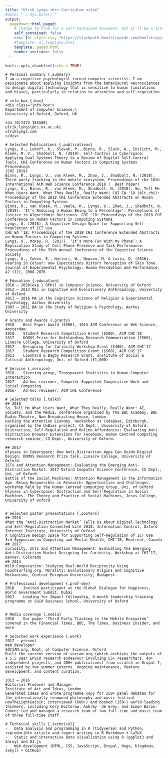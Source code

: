 ```yaml
---
title: "Ulrik Lyngs <br> Curriculum vitae"
#date: "`r Sys.Date()`"
output:
  pagedown::html_paged:
    # change to true for a self-contained document, but it'll be a litte slower for Pandoc to render
    self_contained: false
    css: [ul_style.css, "https://stackpath.bootstrapcdn.com/bootstrap/4.3.1/css/bootstrap-grid.min.css"]
    #template: ul_template.html
    template: paged.html
    number_sections: false
---
```


```r
knitr::opts_chunk$set(echo = TRUE)
```

<div class="row">

```block
# Personal summary {.summary}
I am a cognitive psychologist-turned-computer scientist. I am passionate about applying insights from the behavioural neurosciences to design digital technology that is sensitive to human limitations and biases, particularly in relation to attention and self-regulation.
```

```block
# info box {.box}
<div class="info-box">
Department of Computer Science,\
University of Oxford, Oxford, UK

+44 (0)7472 185588\
ulrik.lyngs\@cs.ox.ac.uk\
ulriklyngs.com
</div>
```

</div>


<div class="row">

```block
# Selected Publications {.publications}
Lyngs, U., Lukoff, K., Slovak, P., Binns, R., Slack, A., Inzlicht, M., Kleek, M. V., Shadbolt, N. (2019). Self-Control in Cyberspace: Applying Dual Systems Theory to a Review of Digital Self-Control Tools. CHI Conference on Human Factors in Computing Systems Proceedings 
(CHI 2019)
Binns, R., Lyngs, U., van Kleek, M., Zhao, J., Shadbolt, N. (2018). Third party tracking in the mobile ecosystem. Proceedings of the 10th International ACM Web Science Conference 2018 (  Best Paper)
Lyngs, U., Binns, R., van Kleek, M., Shadbolt, N. (2018). So, Tell Me What Users Want, What They Really, Really Want! CHI EA '18 (alt.chi): Proceedings of the 2018 CHI Conference Extended Abstracts on Human Factors in Computing Systems
Binns, R., van Kleek, M., Veale, M., Lyngs, U., Zhao, J., Shadbolt, N. (2018). 'It's Reducing a Human Being to a Percentage': Perceptions of Justice in Algorithmic Decisions. CHI '18: Proceedings of the 2018 CHI Conference on Human Factors in Computing Systems
Lyngs, U. (2018). A Cognitive Design Space for Supporting Self-Regulation of ICT Use. 
CHI EA ’18: Proceedings of the 2018 CHI Conference Extended Abstracts on Human Factors in Computing Systems
Lyngs, U., McKay, R. (2017). ‘It’s More Fun With My Phone’: A Replication Study of Cell Phone Presence and Task Performance. Proceedings of the 39th Annual Conference of the Cognitive Science Society
Lyngs, U., Cohen, E., Hattori, W., Newson, M. & Levin, D. (2016). Hearing in Colour: How Expectations Distort Perception of Skin Tone. Journal of Experimental Psychology: Human Perception and Performance, 42 (12), 2068-2076

```


```block

# Education {.education}
2016 – 2020(exp.) DPhil in Computer Science, University of Oxford
2012 – 2013	MSc in Cognitive and Evolutionary Anthropology, University of Oxford
2011 – 2016	MA in the Cognitive Science of Religion & Experimental Psychology, Aarhus University
2007 – 2011	BA in the Study of Religion & Psychology, Aarhus University

# Grants and Awards {.grants}
2018	Best Paper Award (€500), 10th ACM Conference on Web Science, Amsterdam 
2018	Student Research Competition Grant ($500), ACM CHI'18
2017	DOMUS Prize for Outstanding Research Communication (£500), Linacre College, University of Oxford
2017	Designing for Curiosity Workshop Grant (€400), ACM CHI'17
2017	Student Research Competition Grant ($500), ACM CHI'17
2013	Lienhard & Bagby Research Grant, Institute of Social & Cultural Anthropology, Uni. of Oxford (£1,000)

# Service {.service}
2018-	Steering group, Transparent Statistics in Human-Computer Interaction
2017-	Ad-hoc reviewer, Computer-Supported Cooperative Work and Social Computing 
2016-	Ad-hoc reviewer, ACM CHI Conference
```


<!-- here ends the row i.e. the first page -->
</div>


<!-- here starts the news row i.e. the second page -->
<div class="row">

```block
# Selected talks {.talks}
## 2018
So, Tell Me What Users Want, What They Really, Really Want! AI, Society, and the Media, conference organised by the BBC Academy, BBC Radio Theatre, New Broadcasting House, London
Hacking the Attention Economy. Hackathon at CodeBase, Edinburgh, organised by the UnBias project, CS Dept., University of Oxford.
Distraction, Self-Regulation and Online Affordances: Evaluating Anti-Distraction Browser Extensions for Facebook. Human Centred Computing research seminar, CS Dept., University of Oxford.

## 2017
Ulysses in Cyberspace: How Anti-Distraction Apps Can Guide Digital Design. DOMUS Research Prize talk, Linacre College, University of Oxford.
ICTs and Attention Management: Evaluating the Emerging Anti-Distraction Market. 2017 Oxford Computer Science Conference, CS Dept., Uni. of Oxford.
Battle of the Social Machines: Attention Management in the Information Age. Being Responsible in Research: Opportunities and Challenges, workshop held by the Human Centred Computing Group, Uni. of Oxford
Ulysses in Cyberspace: Distraction and Self-Regulation in Social Machines. The Theory and Practice of Social Machines, Jesus College, University of Oxford


# Selected poster presentations {.posters}
## 2018
What the ‘Anti-Distraction Market’ Tells Us About Digital Technology and Self-Regulation Connected Life 2018: Information Control, Oxford Internet Institute, University of Oxford
A Cognitive Design Space for Supporting Self-Regulation of ICT Use  3rd Symposium on Computing and Mental Health, CHI’18, Montreal, Canada
## 2017
Curiosity, ICTs and Attention Management: Evaluating the Emerging Anti-Distraction Market Designing for Curiosity. Workshop at CHI’17, Denver, Colorado
## 2014
Wild Cooperation: Studying Real-World Reciprocity Using Couchsurfing.org. Morality: Evolutionary Origins and Cognitive Mechanisms, Central European University, Budapest.
```


```block
# Professional development {.prof-dev}
2018	Invited participant at the Global Dialogue for Happiness, 
World Government Summit, Dubai 
2017	Leading for Impact fellowship, 4-month leadership training programme at Saïd Business School, University of Oxford


# Media coverage {.media}
2018	Our paper ‘Third Party Tracking in the Mobile Ecosystem’ covered in the Financial Times, BBC, The Times, Business Insider, and more 

# Selected work experience {.work}
2017 – present
Web developer
SOCIAM.org, Dept. of Computer Science, Oxford
Built the current version of sociam.org (which archives the outputs of a 5.5 year EPSCR research endeavour involving 55+ researchers, 40+ independent projects, and 400+ publications) from scratch in Drupal 7, assisted by two summer interns. Ongoing maintenance, feature development, and content curation.

2013 – 2016
Editorial Producer and Manager
Institute of Art and Ideas, London
Generated ideas and wrote programme copy for 250+ panel debates for the internationally renowned philosophy and music festival HowTheLightGetsIn; interviewed (600+) and booked (150+) world-leading thinkers, including Cory Doctorow, Aubrey  de Grey, and Simon Baron-Cohen; led and managed a research team of two full-time and music team of three full-time staff.

# Technical skills {.technical}
-	Data analysis and programming in R (tidyverse) and Python; reproducible article and report writing in R Markdown + LaTeX
-	Static and interactive data visualisation using R (ggplot2 and Shiny) and D3.js
-	Web development (HTML, CSS, JavaScript, Drupal, Hugo, blogdown, Jekyll + GitHub)
```


<!-- here ends the second page -->
</div>
